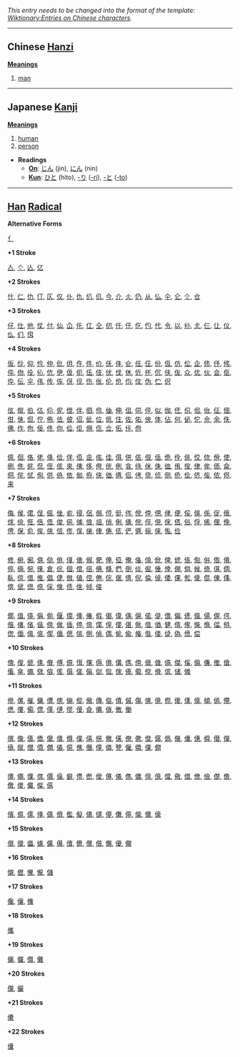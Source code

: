 ''This entry needs to be changed into the format of the template: [[Wiktionary:Entries on Chinese characters]].''
----

== Chinese [[Hanzi]] ==

'''[[Meaning]]s'''
# [[man]]

----

== Japanese [[Kanji]] ==

'''[[Meaning]]s'''
# [[human]]
# [[person]]

*'''Readings'''
** '''[[On]]''': [[じん]] (jin), [[にん]] (nin)
** '''[[Kun]]''': [[ひと]] (hito), [[-り]] ([[-ri]]), [[-と]] ([[-to]])

----

== [[Han]] [[Radical]] ==

'''Alternative Forms'''

[[亻]]

'''+1 Stroke'''

[[亼]], [[亽]], [[亾]], [[亿]]

'''+2 Strokes'''

[[什]], [[仁]], [[仂]], [[仃]], [[仄]], [[仅]], [[仆]], [[仇]], [[仈]], [[仉]], [[今]], [[介]], [[仌]], [[仍]], [[从]], [[仏]], [[仐]], [[仑]], [[仒]], [[仓]]

'''+3 Strokes'''

[[仔]], [[仕]], [[他]], [[仗]], [[付]], [[仙]], [[仚]], [[仛]], [[仜]], [[仝]], [[仞]], [[仟]], [[仠]], [[仡]], [[仢]], [[代]], [[令]], [[以]], [[仦]], [[仧]], [[仨]], [[仩]], [[仪]], [[仫]], [[们]], [[仭]]

'''+4 Strokes'''

[[仮]], [[仯]], [[仰]], [[仱]], [[仲]], [[仳]], [[仴]], [[仵]], [[件]], [[价]], [[仸]], [[仹]], [[仺]], [[任]], [[仼]], [[份]], [[仾]], [[仿]], [[伀]], [[企]], [[伂]], [[伃]], [[伄]], [[伅]], [[伆]], [[伇]], [[伈]], [[伉]], [[伊]], [[伋]], [[伌]], [[伍]], [[伎]], [[伏]], [[伐]], [[休]], [[伒]], [[伓]], [[伔]], [[伕]], [[伖]], [[众]], [[优]], [[伙]], [[会]], [[伛]], [[伜]], [[伝]], [[伞]], [[伟]], [[传]], [[伡]], [[伢]], [[伣]], [[伤]], [[伥]], [[伦]], [[伧]], [[伨]], [[伩]], [[伪]], [[伫]], [[伬]]

'''+5 Strokes'''

[[伭]], [[伮]], [[伯]], [[估]], [[伱]], [[伲]], [[伳]], [[伴]], [[伵]], [[伶]], [[伷]], [[伸]], [[伹]], [[伺]], [[伻]], [[似]], [[伽]], [[伾]], [[伿]], [[佀]], [[佁]], [[佂]], [[佃]], [[佄]], [[佅]], [[但]], [[佇]], [[佈]], [[佉]], [[佊]], [[佋]], [[佌]], [[位]], [[低]], [[住]], [[佐]], [[佑]], [[佒]], [[体]], [[佔]], [[何]], [[佖]], [[佗]], [[佘]], [[余]], [[佚]], [[佛]], [[作]], [[佝]], [[佞]], [[佟]], [[你]], [[佡]], [[佢]], [[佣]], [[佤]], [[佥]], [[佦]], [[佧]], [[佨]] 

'''+6 Strokes'''

[[佩]], [[佪]], [[佫]], [[佬]], [[佭]], [[佮]], [[佯]], [[佰]], [[佱]], [[佲]], [[佳]], [[佴]], [[併]], [[佶]], [[佷]], [[佸]], [[佹]], [[佺]], [[佻]], [[佼]], [[佽]], [[佾]], [[使]], [[侀]], [[侁]], [[侂]], [[侃]], [[侄]], [[侅]], [[來]], [[侇]], [[侈]], [[侉]], [[侊]], [[例]], [[侌]], [[侍]], [[侎]], [[侏]], [[侐]], [[侑]], [[侒]], [[侓]], [[侔]], [[侕]], [[侖]], [[侗]], [[侘]], [[侙]], [[侚]], [[供]], [[侜]], [[依]], [[侞]], [[侟]], [[侠]], [[価]], [[侢]], [[侣]], [[侤]], [[侥]], [[侦]], [[侧]], [[侨]], [[侩]], [[侪]], [[侫]], [[侬]], [[侭]], [[来]]

'''+7 Strokes'''

[[侮]], [[侯]], [[侰]], [[侱]], [[侲]], [[侳]], [[侴]], [[侵]], [[侶]], [[侷]], [[侸]], [[侹]], [[侺]], [[侻]], [[侼]], [[侽]], [[侾]], [[便]], [[俀]], [[俁]], [[係]], [[促]], [[俄]], [[俅]], [[俆]], [[俇]], [[俈]], [[俉]], [[俊]], [[俋]], [[俌]], [[俍]], [[俎]], [[俏]], [[俐]], [[俑]], [[俒]], [[俓]], [[俔]], [[俕]], [[俖]], [[俗]], [[俘]], [[俙]], [[俚]], [[俛]], [[俜]], [[保]], [[俞]], [[俟]], [[俠]], [[信]], [[俢]], [[俣]], [[俤]], [[俥]], [[俦]], [[俧]], [[俨]], [[俩]], [[俪]], [[俫]], [[俬]], [[俭]]

'''+8 Strokes'''

[[修]], [[俯]], [[俰]], [[俱]], [[俲]], [[俳]], [[俴]], [[俵]], [[俶]], [[俷]], [[俸]], [[俹]], [[俺]], [[俻]], [[俼]], [[俽]], [[俾]], [[俿]], [[倀]], [[倁]], [[倂]], [[倃]], [[倄]], [[倅]], [[倆]], [[倇]], [[倈]], [[倉]], [[倊]], [[個]], [[倌]], [[倍]], [[倎]], [[倏]], [[們]], [[倒]], [[倓]], [[倔]], [[倕]], [[倖]], [[倗]], [[倘]], [[候]], [[倚]], [[倛]], [[倜]], [[倝]], [[倞]], [[借]], [[倠]], [[倡]], [[倢]], [[倣]], [[値]], [[倥]], [[倦]], [[倧]], [[倨]], [[倩]], [[倪]], [[倫]], [[倬]], [[倭]], [[倮]], [[倯]], [[倰]], [[倱]], [[倲]], [[倳]], [[倴]], [[倵]], [[倶]], [[倷]], [[倸]], [[倹]], [[债]], [[倽]], [[倾]], [[倿]]

'''+9 Strokes'''

[[倻]], [[值]], [[偀]], [[偁]], [[偂]], [[偃]], [[偄]], [[偅]], [[偆]], [[假]], [[偈]], [[偉]], [[偊]], [[偋]], [[偌]], [[偍]], [[偎]], [[偏]], [[偐]], [[偑]], [[偒]], [[偓]], [[偔]], [[偕]], [[偖]], [[偗]], [[偘]], [[偙]], [[做]], [[偛]], [[停]], [[偝]], [[偞]], [[偟]], [[偠]], [[偡]], [[偢]], [[偣]], [[偤]], [[健]], [[偦]], [[偧]], [[偨]], [[偩]], [[偪]], [[偫]], [[偬]], [[偭]], [[偮]], [[偯]], [[偰]], [[偱]], [[偲]], [[偳]], [[側]], [[偵]], [[偶]], [[偷]], [[偸]], [[偹]], [[偺]], [[偻]], [[偼]], [[偽]], [[偾]], [[偿]]

'''+10 Strokes'''

[[傀]], [[傁]], [[傂]], [[傃]], [[傄]], [[傅]], [[傆]], [[傇]], [[傈]], [[傉]], [[傊]], [[傋]], [[傌]], [[傍]], [[傎]], [[傏]], [[傐]], [[傑]], [[傒]], [[傓]], [[傔]], [[傕]], [[傖]], [[傗]], [[傘]], [[備]], [[傚]], [[傛]], [[傜]], [[傝]], [[傞]], [[傟]], [[傠]], [[傡]], [[傢]], [[傣]], [[傤]], [[傥]], [[傦]], [[傧]], [[储]], [[傩]]

'''+11 Strokes'''

[[傪]], [[傫]], [[催]], [[傭]], [[傮]], [[傯]], [[傰]], [[傱]], [[傲]], [[傳]], [[傴]], [[債]], [[傶]], [[傷]], [[傸]], [[傹]], [[傺]], [[傻]], [[傼]], [[傽]], [[傾]], [[傿]], [[僀]], [[僁]], [[僂]], [[僃]], [[僄]], [[僅]], [[僆]], [[僇]], [[僈]], [[僉]], [[僊]], [[僋]], [[僌]], [[働]]

'''+12 Strokes'''

[[僎]], [[像]], [[僐]], [[僑]], [[僒]], [[僓]], [[僔]], [[僕]], [[僖]], [[僗]], [[僘]], [[僙]], [[僚]], [[僛]], [[僜]], [[僝]], [[僞]], [[僟]], [[僠]], [[僡]], [[僢]], [[僣]], [[僤]], [[僥]], [[僦]], [[僧]], [[僨]], [[僩]], [[僪]], [[僫]], [[僬]], [[僭]], [[僮]], [[僯]], [[僰]], [[僱]], [[僲]], [[僳]], [[僴]]

'''+13 Strokes'''

[[僵]], [[僶]], [[僷]], [[僸]], [[價]], [[僺]], [[僻]], [[僼]], [[僽]], [[僾]], [[僿]], [[儀]], [[儁]], [[儂]], [[儃]], [[億]], [[儅]], [[儆]], [[儇]], [[儈]], [[儉]], [[儊]], [[儋]], [[儌]], [[儍]], [[儎]], [[儏]], [[儰]]

'''+14 Strokes'''

[[儐]], [[儑]], [[儒]], [[儓]], [[儔]], [[儕]], [[儖]], [[儗]], [[儘]], [[儙]], [[儚]], [[儛]], [[儜]], [[儝]], [[儞]], [[儫]]

'''+15 Strokes'''

[[償]], [[儠]], [[儡]], [[儢]], [[儣]], [[儤]], [[儥]], [[儦]], [[儧]], [[儨]], [[儩]], [[優]], [[儬]]

'''+16 Strokes'''

[[儭]], [[儮]], [[儯]], [[儱]], [[儲]]

'''+17 Strokes'''

[[儳]], [[儴]], [[儵]]

'''+18 Strokes'''

[[儶]]

'''+19 Strokes'''

[[儷]], [[儸]], [[儹]], [[儺]]

'''+20 Strokes'''

[[儻]], [[儼]]

'''+21 Strokes'''

[[儽]]

'''+22 Strokes'''

[[儾]]